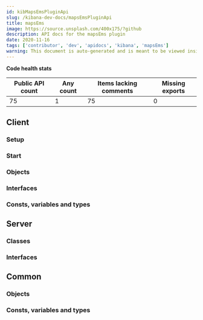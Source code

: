 ```yaml
---
id: kibMapsEmsPluginApi
slug: /kibana-dev-docs/mapsEmsPluginApi
title: mapsEms
image: https://source.unsplash.com/400x175/?github
description: API docs for the mapsEms plugin
date: 2020-11-16
tags: ['contributor', 'dev', 'apidocs', 'kibana', 'mapsEms']
warning: This document is auto-generated and is meant to be viewed inside our experimental, new docs system. Reach out in #docs-engineering for more info.
---
```






**Code health stats**

| Public API count  | Any count | Items lacking comments | Missing exports |
|-------------------|-----------|------------------------|-----------------|
| 75 | 1 | 75 | 0 |

## Client

### Setup
<DocDefinitionList data={[mapsEmsObj.client.setup]}/>

### Start
<DocDefinitionList data={[mapsEmsObj.client.start]}/>

### Objects
<DocDefinitionList data={mapsEmsObj.client.objects}/>

### Interfaces
<DocDefinitionList data={mapsEmsObj.client.interfaces}/>

### Consts, variables and types
<DocDefinitionList data={mapsEmsObj.client.misc}/>

## Server

### Classes
<DocDefinitionList data={mapsEmsObj.server.classes}/>

### Interfaces
<DocDefinitionList data={mapsEmsObj.server.interfaces}/>

## Common

### Objects
<DocDefinitionList data={mapsEmsObj.common.objects}/>

### Consts, variables and types
<DocDefinitionList data={mapsEmsObj.common.misc}/>

